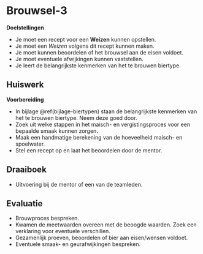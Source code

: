 # Brouwsel-3 {#brouwsel-3}

:::{.chapterintro}
**Doelstellingen**

-  Je moet een recept voor een **Weizen** kunnen opstellen.
-  Je moet een *Weizen* volgens dit recept kunnen maken.
-  Je moet kunnen beoordelen of het brouwsel aan de eisen voldoet.
-  Je moet eventuele afwijkingen kunnen vaststellen.
-  Je leert de belangrijkste kenmerken van het te brouwen biertype.
:::

## Huiswerk {#b3-huiswerk}

**Voorbereiding**

-  In bijlage \@ref(bijlage-biertypen) staan de belangrijkste kenmerken van het te brouwen biertype. Neem deze goed door.
-  Zoek uit welke stappen in het maisch- en vergistingsproces voor een bepaalde smaak kunnen zorgen.
-  Maak een handmatige berekening van de hoeveelheid maisch- en spoelwater.
-  Stel een recept op en laat het beoordelen door de mentor.

## Draaiboek {#b3-draaiboek}

-  Uitvoering bij de mentor of een van de teamleden.

## Evaluatie {#b3-evaluatie}

-  Brouwproces bespreken.
-  Kwamen de meetwaarden overeen met de beoogde waarden. Zoek een verklaring voor eventuele verschillen.
-  Gezamenlijk proeven, beoordelen of bier aan eisen/wensen voldoet.
-  Eventuele smaak- en geurafwijkingen bespreken.

